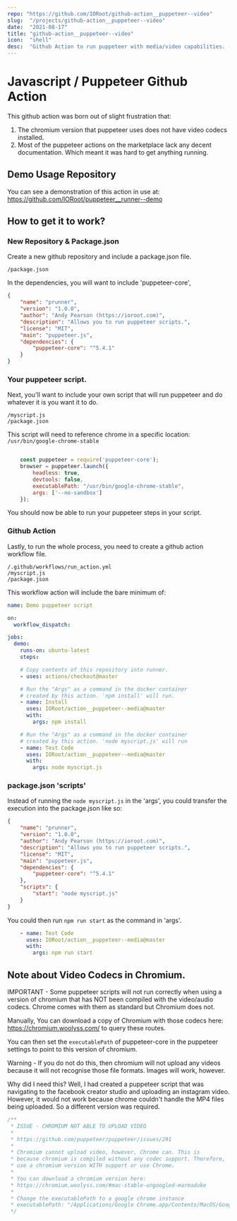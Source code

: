 ```yaml
---
repo: "https://github.com/IORoot/github-action__puppeteer--video"
slug:  "/projects/github-action__puppeteer--video"
date:  "2021-08-17"
title: "github-action__puppeteer--video"
icon:  "shell"
desc:  "Github Action to run puppeteer with media/video capabilities. (Default downloaded chrome cannot use video files)"
---
```



# Javascript / Puppeteer Github Action

This github action was born out of slight frustration that:

1. The chromium version that puppeteer uses does not have video codecs installed.
2. Most of the puppeteer actions on the marketplace lack any decent documentation. Which meant it was hard to get anything running.

## Demo Usage Repository

You can see a demonstration of this action in use at: 
https://github.com/IORoot/puppeteer__runner--demo

## How to get it to work?

### New Repository & Package.json

Create a new github repository and include a package.json file.

```
/package.json
```

In the dependencies, you will want to include 'puppeteer-core',

```json
{
    "name": "prunner",
    "version": "1.0.0",
    "author": "Andy Pearson (https://ioroot.com)",
    "description": "Allows you to run puppeteer scripts.",
    "license": "MIT",
    "main": "puppeteer.js",
    "dependencies": {
        "puppeteer-core": "^5.4.1"
    }
}
```

### Your puppeteer script.

Next, you'll want to include your own script that will run puppeteer and do whatever
it is you want it to do.

```
/myscript.js
/package.json
```

This script will need to reference chrome in a specific location: `/usr/bin/google-chrome-stable`

```js

    const puppeteer = require('puppeteer-core');
    browser = puppeteer.launch({ 
        headless: true, 
        devtools: false,
        executablePath: "/usr/bin/google-chrome-stable",
        args: ['--no-sandbox']
    });

```

You should now be able to run your puppeteer steps in your script.



### Github Action

Lastly, to run the whole process, you need to create a github action workflow file.

```
/.github/workflows/run_action.yml
/myscript.js
/package.json
```

This workflow action will include the bare minimum of:

```yaml
name: Demo puppeteer script

on:
  workflow_dispatch:

jobs:
  demo:
    runs-on: ubuntu-latest
    steps:

    # Copy contents of this repository into runner.
    - uses: actions/checkout@master

    # Run the "Args" as a command in the docker container
    # created by this action. 'npm install' will run.
    - name: Install
      uses: IORoot/action__puppeteer--media@master
      with:
        args: npm install

    # Run the "Args" as a command in the docker container
    # created by this action. 'node myscript.js' will run
    - name: Test Code
      uses: IORoot/action__puppeteer--media@master
      with:
        args: node myscript.js

```


### package.json 'scripts'

Instead of running the `node myscript.js` in the 'args', you could transfer the execution
into the package.json like so:

```json
{
    "name": "prunner",
    "version": "1.0.0",
    "author": "Andy Pearson (https://ioroot.com)",
    "description": "Allows you to run puppeteer scripts.",
    "license": "MIT",
    "main": "puppeteer.js",
    "dependencies": {
        "puppeteer-core": "^5.4.1"
    },
    "scripts": {
        "start": "node myscript.js"
    }
}
```

You could then run `npm run start` as the command in 'args'.

```yaml
    - name: Test Code
      uses: IORoot/action__puppeteer--media@master
      with:
        args: npm run start
```


## Note about Video Codecs in Chromium.

IMPORTANT - Some puppeteer scripts will not run correctly when using a version of chromium that
has NOT been compiled with the video/audio codecs. Chrome comes with them as standard
but Chromium does not.

Manually, You can download a copy of Chromium with those codecs here:
https://chromium.woolyss.com/ to query these routes.

You can then set the `executablePath` of puppeteer-core in the puppeteer settings
to point to this version of chromium.

Warning - If you do not do this, then chromium will not upload any videos because 
it will not recognise those file formats. Images will work, however.

Why did I need this? Well, I had created a puppeteer script that was navigating to
the facebook creator studio and uploading an instagram video. However, it would not
work because chrome couldn't handle the MP4 files being uploaded. So a different 
version was required.

```php
/**
 * ISSUE - CHROMIUM NOT ABLE TO UPLOAD VIDEO
 * 
 * https://github.com/puppeteer/puppeteer/issues/291
 * 
 * Chromium cannot upload video, however, Chrome can. This is 
 * because chromium is compiled without any codec support. Therefore,
 * use a chromium version WITH support or use Chrome.
 * 
 * You can download a chromium version here:
 * https://chromium.woolyss.com/#mac-stable-ungoogled-marmaduke
 * 
 * Change the executablePath to a google chrome instance
 * executablePath: "/Applications/Google Chrome.app/Contents/MacOS/Google Chrome"
 */
 ```

